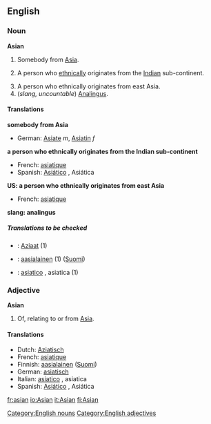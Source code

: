 ==English==

{{rfc}}
===Noun===
'''Asian'''
#Somebody from [[Asia]].
#{{UK}} A person who [[ethnic]]ally originates from the [[Indian]] sub-continent.
#A person who ethnically originates from east Asia.
#(''slang, uncountable'') [[Analingus]].

====Translations====
'''somebody from Asia'''
*German: [[Asiate]] ''m'', [[Asiatin]] ''f''

'''a person who ethnically originates from the Indian sub-continent'''
{{top}}
*French: [[asiatique]]
*Spanish: [[Asiático]] {{m}}, Asiática {{f}}
{{bottom}}

'''US: a person who ethnically originates from east Asia'''
{{top}}
*French: [[asiatique]]
{{bottom}}

'''slang: analingus'''
{{top}}
{{bottom}}

=====Translations to be checked=====
{{checktrans}}
*{{ttbc|Dutch}}: [[Aziaat]] (1)
*{{ttbc|Finnish}}: [[aasialainen]] (1) ([[:fi:aasialainen|Suomi]])
*{{ttbc|Italian}}: [[asiatico]] {{m}}, asiatica {{f}} (1)

===Adjective===
'''Asian'''
# Of, relating to or from [[Asia]].

====Translations====
*Dutch: [[Aziatisch]]
*French: [[asiatique]]
*Finnish: [[aasialainen]] ([[:fi:aasialainen|Suomi]])
*German: [[asiatisch]]
*Italian: [[asiatico]] {{m}}, asiatica {{f}}
*Spanish: [[Asiático]] {{m}}, Asiática {{f}}

[[fr:asian]]
[[io:Asian]]
[[it:Asian]]
[[fi:Asian]]
[[Category:English nouns]][[Category:English adjectives]]